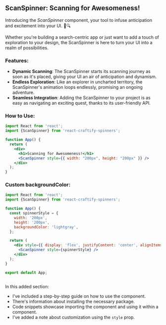 
<Meta title="Spinners/ScanSpinner" component={ScanSpinner} />

## ScanSpinner: Scanning for Awesomeness!

Introducing the *ScanSpinner* component, your tool to infuse anticipation and excitement into your UI. 🔄🔍

Whether you're building a search-centric app or just want to add a touch of exploration to your design, the ScanSpinner is here to turn your UI into a realm of possibilities.

### Features:

- **Dynamic Scanning**: The ScanSpinner starts its scanning journey as soon as it's placed, giving your UI an air of anticipation and dynamism.
- **Endless Exploration**: Like an explorer in uncharted territory, the ScanSpinner's animation loops endlessly, promising an ongoing adventure.
- **Seamless Integration**: Adding the ScanSpinner to your project is as easy as navigating an exciting quest, thanks to its user-friendly API.

### How to Use:

```jsx
import React from 'react';
import {ScanSpinner} from 'react-craftify-spinners';  

function App() {
  return (
    <div>
      <h1>Scanning for Awesomeness!</h1>
      <ScanSpinner style={{ width: "200px", height: "200px" }} />
    </div>
  );
}

```

### Custom backgroundColor:

```jsx
import React from 'react';
import {ScanSpinner} from 'react-craftify-spinners';  

function App() {
  const spinnerStyle = {
    width: '200px',
    height: '200px',
    backgroundColor: 'lightgray', 
  };

  return (
    <div style={{ display: 'flex', justifyContent: 'center', alignItems: 'center', height: '100vh' }}>
      <ScanSpinner style={spinnerStyle} />
    </div>
  );
}

export default App;
 
```

 
In this added section:

- I've included a step-by-step guide on how to use the component.
- There's information about installing the necessary package.
- Code snippets showcase importing the component and using it within a component.
- I've added a note about customization using the `style` prop.

